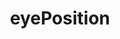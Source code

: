 ---
title: eyePosition
description: eyePosition
sidebar:
  label: eyePosition
  order: 1
  badge:
    text: Outdated
    variant: caution
---